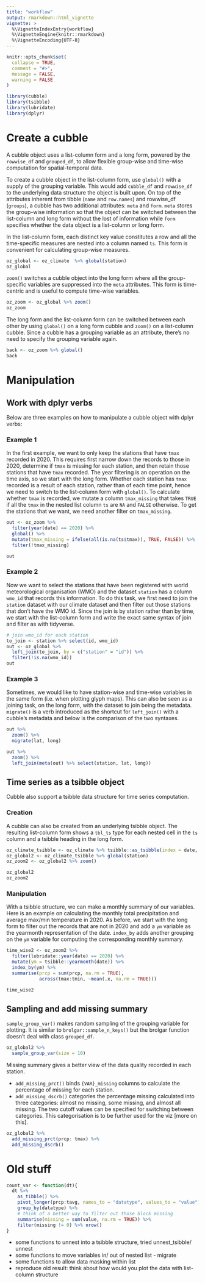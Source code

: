 ```yaml
---
title: "workflow"
output: rmarkdown::html_vignette
vignette: >
  %\VignetteIndexEntry{workflow}
  %\VignetteEngine{knitr::rmarkdown}
  %\VignetteEncoding{UTF-8}
---
```


```r
knitr::opts_chunk$set(
  collapse = TRUE,
  comment = "#>",
  message = FALSE, 
  warning = FALSE
)
```

```r
library(cubble)
library(tsibble)
library(lubridate)
library(dplyr)
```

# Create a cubble

A cubble object uses a list-column form and a long form, powered by the `rowwise_df` and `grouped_df`, to allow flexible group-wise and time-wise computation for spatial-temporal data.

To create a cubble object in the list-column form, use `global()` with a supply of the grouping variable. This would add `cubble_df` and `rowwise_df` to the underlying data structure the object is built upon. On top of the attributes inherent from tibble (`name` and `row.names`) and rowwise_df (`groups`), a cubble has two additional attributes: `meta` and `form`. `meta` stores the group-wise information so that the object can be switched between the list-column and long form without the lost of information while `form` specifies whether the data object is a list-column or long form.

In the list-column form, each distinct key value constitutes a row and all the time-specific measures are nested into a column named `ts`. This form is convenient for calculating group-wise measures.

```r
oz_global <- oz_climate  %>% global(station)
oz_global
```

`zoom()` switches a cubble object into the long form where all the group-specific variables are suppressed into the `meta` attributes. This form is time-centric and is useful to compute time-wise variables.

```r
oz_zoom <- oz_global %>% zoom()
oz_zoom
```

The long form and the list-column form can be switched between each other by using `global()` on a long form cubble and `zoom()` on a list-column cubble. Since a cubble has a grouping variable as an attribute, there's no need to specify the grouping variable again.

```r
back <- oz_zoom %>% global()
back
```

# Manipulation

## Work with dplyr verbs

Below are three examples on how to manipulate a cubble object with dplyr verbs:

### Example 1 

In the first example, we want to only keep the stations that have `tmax` recorded in 2020. This requires first narrow down the records to those in 2020, determine if `tmax` is missing for each station, and then retain those stations that have `tmax` recorded. The year filtering is an operation on the time axis, so we start with the long form. Whether each station has `tmax` recorded is a result of each station, rather than of each time point, hence we need to switch to the list-column form with `global()`. To calculate whether `tmax` is recorded, we mutate a column `tmax_missing` that takes `TRUE` if all the `tmax` in the nested list column `ts` are `NA` and `FALSE` otherwise. To get the stations that we want, we need another filter on `tmax_missing`.


```r
out <- oz_zoom %>%
  filter(year(date) == 2020) %>% 
  global() %>% 
  mutate(tmax_missing = ifelse(all(is.na(ts$tmax)), TRUE, FALSE)) %>% 
  filter(!tmax_missing)

out
```

### Example 2

Now we want to select the stations that have been registered with world meteorological organisation (WMO) and the dataset `station` has a column `wmo_id` that records this information. To do this task, we first need to join the `station` dataset with our climate dataset and then filter out those stations that don't have the WMO id. Since the join is by station rather than by time, we start with the list-column form and write the exact same syntax of join and filter as with tidyverse. 

```r
# join wmo_id for each station
to_join <- station %>% select(id, wmo_id)
out <- oz_global %>% 
  left_join(to_join, by = c("station" = "id")) %>% 
  filter(!is.na(wmo_id))
out
```

### Example 3

Sometimes, we would like to have station-wise and time-wise variables in the same form (i.e. when plotting glyph maps). This can also be seen as a joining task, on the long form, with the dataset to join being the metadata. `migrate()` is a verb introduced as the shortcut for `left_join()` with a cubble's metadata and below is the comparison of the two syntaxes.

```r
out %>% 
  zoom() %>% 
  migrate(lat, long)

out %>% 
  zoom() %>% 
  left_join(meta(out) %>% select(station, lat, long))
```

## Time series as a tsibble object

Cubble also support a tsibble data structure for time series computation. 

### Creation

A cubble can also be created from an underlying tsibble object. The resulting list-column form shows a `tbl_ts` type for each nested cell in the `ts` column and a tsibble heading in the long form.

```r
oz_climate_tsibble <- oz_climate %>% tsibble::as_tsibble(index = date, key = station)
oz_global2 <- oz_climate_tsibble %>% global(station)
oz_zoom2 <- oz_global2 %>% zoom()

oz_global2
oz_zoom2
```

### Manipulation

With a tsibble structure, we can make a monthly summary of our variables. Here is an example on calculating the monthly total precipitation and average max/min temperature in 2020. As before, we start with the long form to filter out the records that are not in 2020 and add a `ym` variable as the yearmonth representation of the date. `index_by` adds another grouping on the `ym` variable for computing the corresponding monthly summary.

```r
time_wise2 <- oz_zoom2 %>% 
  filter(lubridate::year(date) == 2020) %>% 
  mutate(ym = tsibble::yearmonth(date)) %>% 
  index_by(ym) %>% 
  summarise(prcp = sum(prcp, na.rm = TRUE),
            across(tmax:tmin, ~mean(.x, na.rm = TRUE)))

time_wise2
```

## Sampling and add missing summary

`sample_group_var()` makes random sampling of the grouping variable for plotting. It is similar to `brolgar::sample_n_keys()` but the brolgar function doesn't deal with class `grouped_df`.

```r
oz_global2 %>% 
  sample_group_var(size = 10) 
```


Missing summary gives a better view of the data quality recorded in each station. 

  - `add_missing_prct()` binds `{VAR}_missing` columns to calculate the percentage of missing for  each station.
  - `add_missing_dscrb()` categories the percentage missing calculated into three categories:  almost no missing, some missing, and almost all missing. The two cutoff values can be specified for switching between categories. This categorisation is to be further used for the viz [more on this].

```r
oz_global2 %>% 
  add_missing_prct(prcp: tmax) %>% 
  add_missing_dscrb()
```



# Old stuff

```r
count_var <- function(dt){
  dt %>% 
    as_tibble() %>% 
    pivot_longer(prcp:tavg, names_to = "datatype", values_to = "value") %>% 
    group_by(datatype) %>% 
    # think of a better way to filter out those block missing
    summarise(missing = sum(value, na.rm = TRUE)) %>% 
    filter(missing != 0) %>% nrow()
}

```

* some functions to unnest into a tsibble structure, tried unnest_tsibble/ unnest
* some functions to move variables in/ out of nested list - migrate
* some functions to allow data masking within list
* reproduce old result: think about how would you plot the data with list-column structure
